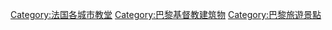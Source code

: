 {{Commonscat|Churches in Paris}}

[[Category:法国各城市教堂|Category:法国各城市教堂]]
[[Category:巴黎基督教建筑物|Category:巴黎基督教建筑物]]
[[Category:巴黎旅遊景點|Category:巴黎旅遊景點]]